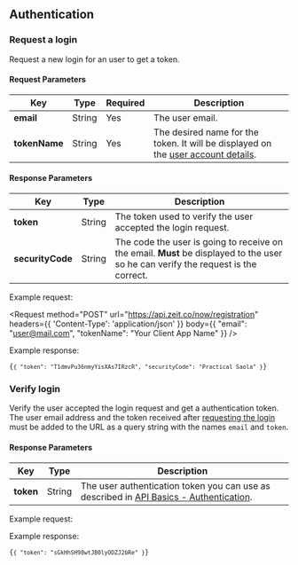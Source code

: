 
## Authentication

### Request a login
<Endpoint method="POST" url="/now/registration" />

Request a new login for an user to get a token.

#### Request Parameters
| Key | <HelpLink href="#api-basics/types" hasIcon>Type</HelpLink> | Required | Description |
| -- | -- | -- | -- |
| **email** | <HelpLink href="#api-basics/types">String</HelpLink> | Yes | The user email. |
| **tokenName** | <HelpLink href="#api-basics/types">String</HelpLink> | Yes | The desired name for the token. It will be displayed on the [user account details](https://zeit.co/account/tokens). |

#### Response Parameters
| Key | <HelpLink href="#api-basics/types" hasIcon>Type</HelpLink> | Description |
| -- | -- | -- |
| **token** | <HelpLink href="#api-basics/types">String</HelpLink> | The token used to verify the user accepted the login request. |
| **securityCode** | <HelpLink href="#api-basics/types">String</HelpLink> | The code the user is going to receive on the email. **Must** be displayed to the user so he can verify the request is the correct. |

<Example>
  <span>Example request:</span>

  <Request
    method="POST"
    url="https://api.zeit.co/now/registration"
    headers={{
      'Content-Type': 'application/json'
    }}
    body={{
      "email": "user@mail.com",
      "tokenName": "Your Client App Name"
    }}
  />

  Example response:

<Code syntax="json">{`{
  "token": "T1dmvPu36nmyYisXAs7IRzcR",
  "securityCode": "Practical Saola"
}`}</Code>
</Example>

### Verify login
<Endpoint method="GET" url="/now/registration/verify?email&token" />

Verify the user accepted the login request and get a authentication token. The user email address and the token received after [requesting the login](#endpoints/authentication/request-a-login) must be added to the URL as a query string with the names `email` and `token`.

#### Response Parameters
| Key | <HelpLink href="#api-basics/types" hasIcon>Type</HelpLink> | Description |
| -- | -- | -- |
| **token** | <HelpLink href="#api-basics/types">String</HelpLink> | The user authentication token you can use as described in [API Basics - Authentication](#api-basics/authentication). |

<Example>
  <span>Example request:</span>

  <Request
    url="https://api.zeit.co/now/registration/verify?email=user@mail.com&token=T1dmvPu36nmyYisXAs7IRzcR"  
  />

  Example response:

<Code syntax="json">{`{
  "token": "sGkHhSH98wtJB0lyODZJ2bRe"
}`}</Code>
</Example>

